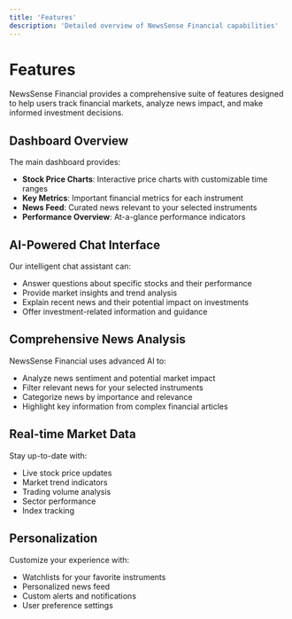 ```yaml
---
title: 'Features'
description: 'Detailed overview of NewsSense Financial capabilities'
---
```


# Features

NewsSense Financial provides a comprehensive suite of features designed to help users track financial markets, analyze news impact, and make informed investment decisions.

## Dashboard Overview

The main dashboard provides:

- **Stock Price Charts**: Interactive price charts with customizable time ranges
- **Key Metrics**: Important financial metrics for each instrument
- **News Feed**: Curated news relevant to your selected instruments
- **Performance Overview**: At-a-glance performance indicators

## AI-Powered Chat Interface

Our intelligent chat assistant can:

- Answer questions about specific stocks and their performance
- Provide market insights and trend analysis
- Explain recent news and their potential impact on investments
- Offer investment-related information and guidance

## Comprehensive News Analysis

NewsSense Financial uses advanced AI to:

- Analyze news sentiment and potential market impact
- Filter relevant news for your selected instruments
- Categorize news by importance and relevance
- Highlight key information from complex financial articles

## Real-time Market Data

Stay up-to-date with:

- Live stock price updates
- Market trend indicators
- Trading volume analysis
- Sector performance
- Index tracking

## Personalization

Customize your experience with:

- Watchlists for your favorite instruments
- Personalized news feed
- Custom alerts and notifications
- User preference settings 